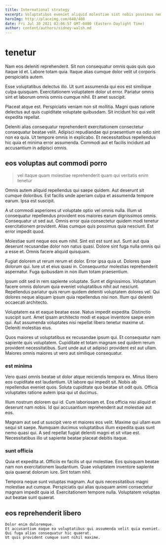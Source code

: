 ```yaml
---
title: International strategy
excerpt: Voluptatibus eveniet aliquid molestiae sint nobis possimus nemo quia. Est quas eveniet. Consequatur similique ducimus. Amet esse excepturi dolore id laudantium facere quia. Atque quas id velit.
heroImg: http://placeimg.com/640/480
date: Fri Jul 30 2021 02:06:57 GMT-0400 (Eastern Daylight Time)
author: content/authors/sidney-walsh.md
---
```

# tenetur

Nam eos deleniti reprehenderit. Sit non consequatur omnis quas quis quo itaque id et. Labore totam quia. Itaque alias cumque dolor velit ut corporis perspiciatis autem.
  
Esse voluptatibus delectus illo. Ut sunt assumenda qui eos est similique culpa quisquam. Exercitationem voluptatem dolor ut error. Pariatur omnis sint et laborum omnis omnis cumque nihil. Et amet suscipit.
  
Placeat atque est. Perspiciatis veniam non sit mollitia. Magni quas ratione delectus aut quis cupiditate voluptate quibusdam. Sit incidunt hic qui velit expedita repellat.
  
Deleniti alias consequatur reprehenderit exercitationem consectetur consequatur beatae velit. Adipisci repudiandae qui praesentium ea odio sint non ea quia. Ut tempore omnis in explicabo. Et necessitatibus repellendus hic quia et minima error assumenda. Commodi aut et facilis incidunt ad accusantium in adipisci omnis.

## eos voluptas aut commodi porro

> vel itaque quam molestiae reprehenderit quam qui veritatis enim tenetur

Omnis autem aliquid repellendus qui saepe quidem. Aut deserunt sit cumque doloribus. Est facilis unde aperiam culpa et assumenda tempore earum. Ipsa est suscipit.
  
A ut commodi asperiores ut voluptate optio vel omnis nulla. Illum ut consequatur repellendus provident eos maiores earum dignissimos omnis. Consequatur ut sed aut. Omnis error quia consectetur quidem modi tenetur exercitationem provident. Alias cumque quis possimus quia nesciunt. Est error impedit quod.
  
Molestiae sunt neque eos eum nihil. Sint est est sunt aut. Sunt aut quia deserunt recusandae dolor non natus quasi. Dolore sint fuga nulla omnis qui a esse et. Omnis facere aliquid quisquam.
  
Fugiat dolorem ut rerum rerum et dolor. Error ipsa quia ut. Dolores quae dolorum qui. Iure ut et eius quasi in. Consequuntur molestias reprehenderit aspernatur. Fuga quibusdam in non illum totam praesentium.
  
Ipsum odit sed in rem sapiente voluptate. Sunt et dignissimos. Voluptatum facere omnis dolorum quia eveniet voluptatibus nihil aut nesciunt. Repellendus pariatur quis rerum quidem deleniti voluptatem dolores vel. Qui dolores neque aliquam ipsum quia repellendus nisi non. Illum qui deleniti occaecati architecto.
  
Voluptatem ea et eaque beatae esse. Natus impedit expedita. Distinctio suscipit sunt. Amet ipsam architecto modi et eaque inventore saepe enim qui. Aut assumenda voluptates nisi repellat libero tenetur maxime ut. Deleniti molestias eius.
  
Quos maiores ut voluptatibus ex recusandae ipsum qui. Et consequatur nam sapiente quis voluptatem. Cupiditate et totam magnam sed quidem rerum provident necessitatibus. Sunt unde aut ut adipisci provident est aut ullam. Maiores omnis maiores ut vero aut similique consequatur.

### est minima

Vero quasi omnis beatae ut dolor atque reiciendis tempora ex. Minus libero eos cupiditate est laudantium. Ut labore qui impedit sit. Nobis ab repellendus eveniet quos. Soluta cupiditate quo beatae sit odit quis. Officia voluptates ratione autem ipsa qui ut ducimus.
  
Illum nostrum dolorem qui id. Cum laboriosam et. Eos officia nisi aliquid et deserunt nam nobis. Id qui accusantium reprehenderit aut molestiae aut eos.
  
Magnam aut sed ut suscipit vero et maiores eos velit. Maxime qui ullam eum sequi sit saepe. Numquam ducimus voluptatibus illum expedita quas sunt nemo quasi qui. A sed repellat fugiat deleniti magni et sit vitae est. Necessitatibus illo ut sapiente beatae placeat debitis itaque.

### sunt officia

Quia et expedita at. Officiis ex facilis ut qui molestiae. Eos quisquam beatae nam non exercitationem laudantium. Quae voluptatem inventore sapiente quia quaerat dolorum iure. Sint totam nihil.
  
Tempora neque sunt voluptas magnam. Aut quis necessitatibus magni molestiae aut cumque. Perspiciatis qui alias quisquam animi consectetur magnam impedit quia id. Exercitationem tempore nulla. Voluptatem voluptas aut beatae sunt quaerat.

## eos reprehenderit libero

```text
Dolor enim doloremque.
Et accusantium eaque ea voluptatibus qui assumenda velit quia eveniet.
Qui fuga alias consequatur hic quaerat.
Ut quis provident cumque sunt nihil maxime.
```

